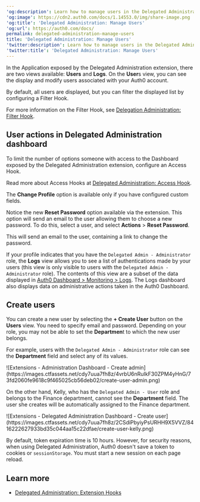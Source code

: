 ---
'og:description': Learn how to manage users in the Delegated Administration Extension.
'og:image': https://cdn2.auth0.com/docs/1.14553.0/img/share-image.png
'og:title': 'Delegated Administration: Manage Users'
'og:url': https://auth0.com/docs/
permalink: delegated-administration-manage-users
title: 'Delegated Administration: Manage Users'
'twitter:description': Learn how to manage users in the Delegated Administration Extension.
'twitter:title': 'Delegated Administration: Manage Users'
---
In the Application exposed by the Delegated Administration extension, there are two views available: **Users** and **Logs**. On the **User**s view, you can see the display and modify users associated with your Auth0 account.

By default, all users are displayed, but you can filter the displayed list by configuring a Filter Hook.

For more information on the Filter Hook, see [Delegation Administration: Filter Hook](/docs/customize/extensions/delegated-administration-extension/delegated-administration-hooks/delegated-administration-filter-hook).

## User actions in Delegated Administration dashboard

To limit the number of options someone with access to the Dashboard exposed by the Delegated Administration extension, configure an Access Hook.

Read more about Access Hooks at [Delegated Administration: Access Hook](/docs/customize/extensions/delegated-administration-extension/delegated-administration-hooks/delegated-administration-access-hook).

The **Change Profile** option is available only if you have configured custom fields.

Notice the new **Reset Password** option available via the extension. This option will send an email to the user allowing them to choose a new password. To do this, select a user, and select **Actions** > **Reset Password**.

This will send an email to the user, containing a link to change the password.

If your profile indicates that you have the `Delegated Admin - Administrator` role, the **Logs** view allows you to see a list of authentications made by your users (this view is only visible to users with the `Delegated Admin - Administrator` role). The contents of this view are a subset of the data displayed in [Auth0 Dashboard > Monitoring > Logs](https://manage.auth0.com/#/logs). The Logs dashboard also displays data on administrative actions taken in the <Tooltip tip="Auth0 Dashboard: Auth0's main product to configure your services." cta="View Glossary" href="/docs/glossary?term=Auth0+Dashboard">Auth0 Dashboard</Tooltip>.

## Create users

You can create a new user by selecting the **+ Create User** button on the **Users** view. You need to specify email and password. Depending on your role, you may not be able to set the **Departmen**t to which the new user belongs.

For example, users with the `Delegated Admin - Administrator` role can see the **Department** field and select any of its values.

<Frame>![Extensions - Administration Dashboard - Create admin](https://images.ctfassets.net/cdy7uua7fh8z/4vrbU6nRuIkF30ZPM4yHnG/73fd2060fe9618c9f465025cb56deb02/create-user-admin.png)</Frame>

On the other hand, Kelly, who has the `Delegated Admin - User` role and belongs to the Finance department, cannot see the **Department** field. The user she creates will be automatically assigned to the Finance department.

<Frame>![Extensions - Delegated Administration Dashboard - Create user](https://images.ctfassets.net/cdy7uua7fh8z/2CSdiPbyiyPsURHH9X5VVZ/8416222627933bd35c044aa15c22dfae/create-user-kelly.png)</Frame>

<Card title="Delegated Administration session timeout">

By default, token expiration time is 10 hours. However, for security reasons, when using Delegated Administration, Auth0 doesn't save a token to cookies or `sessionStorage`. You must start a new session on each page reload.

</Card>

## Learn more

* [Delegated Administration: Extension Hooks](/docs/customize/extensions/delegated-administration-extension/delegated-administration-hooks)